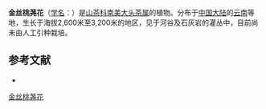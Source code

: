 {{Speciesbox
| name = 金丝桃荛花
| status = 
| status_system = 
| image =
| genus = Laplacea
| species = lamatsoensis
| authority = Hamaya
}}

'''金丝桃荛花'''（[[学名|学名]]：{{lang|la|''Laplacea lamatsoensis''}}）是[[山茶科|山茶科]][[南美大头茶属|南美大头茶属]]的植物。分布于[[中国大陆|中国大陆]]的[[云南|云南]]等地，生长于海拔2,600米至3,200米的地区，见于河谷及石灰岩的灌丛中，目前尚未由人工引种栽培。

== 参考文献 ==
<div class="references-small">
* {{cite web| url =http://www.bioinfo.cn/db05/KmzwSpecies.php?action=view&id=29583| title =金丝桃荛花| work =《中国高等植物数据库全库》| publisher =中国科学院微生物研究所| author =昆明植物研究所| accessdate =2009-02-26| deadurl =yes| archiveurl =https://web.archive.org/web/20160305072203/http://www.bioinfo.cn/db05/KmzwSpecies.php?action=view&id=29583| archivedate =2016-03-05}}
</div>

[[Category:南美大头茶属|金丝桃荛花]]


{{植物小作品}}